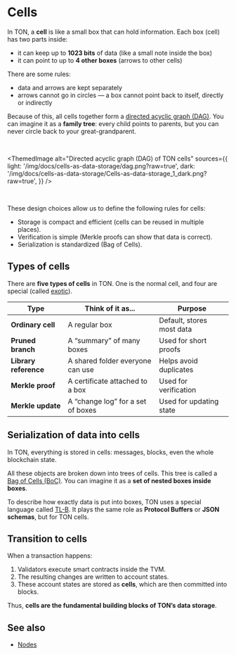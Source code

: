 

# Cells

In TON, a **cell** is like a small box that can hold information.
Each box (cell) has two parts inside:

- it can keep up to **1023 bits** of data (like a small note inside the box)
- it can point to up to **4 other boxes** (arrows to other cells)

There are some rules:

- data and arrows are kept separately
- arrows cannot go in circles — a box cannot point back to itself, directly or indirectly

Because of this, all cells together form a [directed acyclic graph (DAG)](https://en.wikipedia.org/wiki/Directed_acyclic_graph).
You can imagine it as a **family tree**: every child points to parents, but you can never circle back to your great-grandparent.

<br />

<ThemedImage
  alt="Directed acyclic graph (DAG) of TON cells"
  sources={{
    light: '/img/docs/cells-as-data-storage/dag.png?raw=true',
    dark: '/img/docs/cells-as-data-storage/Cells-as-data-storage_1_dark.png?raw=true',
  }}
/>

<br />

These design choices allow us to define the following rules for cells:

- Storage is compact and efficient (cells can be reused in multiple places).
- Verification is simple (Merkle proofs can show that data is correct).
- Serialization is standardized (Bag of Cells).


## Types of cells

There are **five types of cells** in TON.
One is the normal cell, and four are special (called [exotic](/v3/documentation/data-formats/cells/exotic)).

| Type                  | Think of it as...                     | Purpose |
|-----------------------|----------------------------------------|---------|
| **Ordinary cell**     | A regular box                         | Default, stores most data |
| **Pruned branch**     | A “summary” of many boxes             | Used for short proofs |
| **Library reference** | A shared folder everyone can use      | Helps avoid duplicates |
| **Merkle proof**      | A certificate attached to a box       | Used for verification |
| **Merkle update**     | A “change log” for a set of boxes     | Used for updating state |

## Serialization of data into cells

In TON, everything is stored in cells: messages, blocks, even the whole blockchain state.

All these objects are broken down into trees of cells.
This tree is called a [Bag of Cells (BoC)](/v3/documentation/data-formats/cells/overview#bag-of-cells). You can imagine it as a **set of nested boxes inside boxes**.

To describe how exactly data is put into boxes, TON uses a special language called [TL-B](/v3/documentation/data-formats/tlb/overview).
It plays the same role as **Protocol Buffers** or **JSON schemas**, but for TON cells.

## Transition to cells

When a transaction happens:
1. Validators execute smart contracts inside the TVM.
2. The resulting changes are written to account states.
3. These account states are stored as **cells**, which are then committed into blocks.

Thus, **cells are the fundamental building blocks of TON’s data storage**.

## See also

- [Nodes](/v3/concepts/dive-into-ton/ton-blockchain/nodes)

<Feedback />
